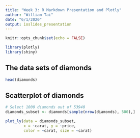 ---
title: "Week 3: R Markdown Presentation and Plotly"
author: "William Tai"
date: "6/1/2020"
output: ioslides_presentation
---

```{r setup, include = FALSE}
knitr::opts_chunk$set(echo = FALSE)
```

```{r, message = FALSE}
library(plotly)
library(shiny)
```

## The data sets of diamonds
```{r}
head(diamonds)
```



## Scatterplot of diamonds

```{r, message = FALSE, warning = FALSE}
# Select 1000 diamonds out of 53940
diamonds_subset <- diamonds[sample(nrow(diamonds), 500),]

plot_ly(data = diamonds_subset, 
        x = ~carat, y = ~price,
        color = ~carat, size = ~carat)
```

